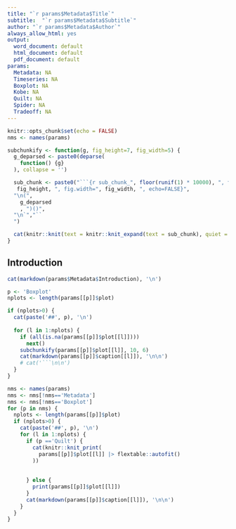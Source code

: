```yaml
---
title: "`r params$Metadata$Title`"
subtitle:  "`r params$Metadata$Subtitle`"
author: "`r params$Metadata$Author`"
always_allow_html: yes
output: 
  word_document: default
  html_document: default
  pdf_document: default
params:
  Metadata: NA
  Timeseries: NA
  Boxplot: NA
  Kobe: NA
  Quilt: NA
  Spider: NA
  Tradeoff: NA
---
```



```r
knitr::opts_chunk$set(echo = FALSE)
nms <- names(params)

subchunkify <- function(g, fig_height=7, fig_width=5) {
  g_deparsed <- paste0(deparse(
    function() {g}
  ), collapse = '')

  sub_chunk <- paste0("```{r sub_chunk_", floor(runif(1) * 10000), ", fig.height=",
   fig_height, ", fig.width=", fig_width, ", echo=FALSE}",
  "\n(", 
    g_deparsed
    , ")()",
  "\n`","``
  ")

  cat(knitr::knit(text = knitr::knit_expand(text = sub_chunk), quiet = TRUE))
}

```


## Introduction

```r
cat(markdown(params$Metadata$Introduction), '\n')
```

```r
p <- 'Boxplot'
nplots <- length(params[[p]]$plot)

if (nplots>0) {
  cat(paste('##', p), '\n')
  
  for (l in 1:nplots) {
    if (all(is.na(params[[p]]$plot[[l]])))
      next()
    subchunkify(params[[p]]$plot[[l]], 10, 6)
    cat(markdown(params[[p]]$caption[[l]]), '\n\n')
    # cat('```\n\n')
  }
}

```



```r
nms <- names(params)
nms <- nms[!nms=='Metadata']
nms <- nms[!nms=='Boxplot']
for (p in nms) {
  nplots <- length(params[[p]]$plot)
  if (nplots>0) {
    cat(paste('##', p), '\n')
    for (l in 1:nplots) {
      if (p =='Quilt') {
        cat(knitr::knit_print(
          params[[p]]$plot[[l]] |> flextable::autofit()
        ))
        
        
      } else {
        print(params[[p]]$plot[[l]])
      }
      cat(markdown(params[[p]]$caption[[l]]), '\n\n')
    }
  }
}

```




